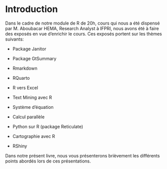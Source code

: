 # Introduction

Dans le cadre de notre module de R de 20h, cours qui nous a été dispensé par M. Aboubacar HEMA, Research Analyst à IFPRI, nous avons été à faire des exposés en vue d'enrichir le cours. Ces exposés portent sur les thèmes suivants:

-   Package Janitor

-   Package GtSummary

-   Rmarkdown

-   RQuarto

-   R vers Excel

-   Text Mining avec R

-   Système d'équation

-   Calcul parallèle

-   Python sur R (package Reticulate)

-   Cartographie avec R

-   RShiny

Dans notre présent livre, nous vous présenterons brièvement les différents points abordés lors de ces présentations.
